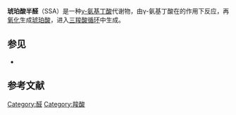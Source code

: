 {{chembox
| Verifiedfields = changed
| Watchedfields = changed
| verifiedrevid = 476998916
| ImageFile =succinic semialdehyde.png
| ImageSize =180px
| IUPACName =4-oxobutanoic acid
| OtherNames =
|Section1={{Chembox Identifiers
| KEGG_Ref = {{keggcite|correct|kegg}}
| KEGG = C00232
| InChI = 1/C4H6O3/c5-3-1-2-4(6)7/h3H,1-2H2,(H,6,7)
| InChIKey = UIUJIQZEACWQSV-UHFFFAOYAS
| StdInChI_Ref = {{stdinchicite|correct|chemspider}}
| StdInChI = 1S/C4H6O3/c5-3-1-2-4(6)7/h3H,1-2H2,(H,6,7)
| StdInChIKey_Ref = {{stdinchicite|correct|chemspider}}
| StdInChIKey = UIUJIQZEACWQSV-UHFFFAOYSA-N
| CASNo_Ref = {{cascite|correct|CAS}}
| CASNo =692-29-5
| UNII_Ref = {{fdacite|correct|FDA}}
| UNII = M73BX3CPMU
| PubChem =1112
| ChemSpiderID_Ref = {{chemspidercite|correct|chemspider}}
| ChemSpiderID = 1080
| ChEBI_Ref = {{ebicite|correct|EBI}}
| ChEBI = 16265
| SMILES = O=CCCC(=O)O
| MeSHName =Succinic+semialdehyde
  }}
|Section2={{Chembox Properties
| Formula =C<sub>4</sub>H<sub>6</sub>O<sub>3</sub>
| MolarMass =102.089
| Appearance =油状液体
| Density =
| MeltingPt =
| BoilingPtC = 135
| BoilingPt_notes = (14 [[mmHg|mmHg]])
| Solubility =可溶于水、[[乙醇|乙醇]]、[[苯|苯]]、[[乙醚|乙醚]]<ref name="hand">
{{Citation
 | last = Lide
 | first = David R.
 | author-link =
 | publication-date =
 | year = 1998
 | title = Handbook of Chemistry and Physics
 | edition = 87
 | volume =
 | series =
 | location = Boca Raton, Florida
 | place =
 | publisher = CRC Press
 | id =
 | isbn = 0-8493-0594-2
 | doi =
 | oclc =
 | pages = 3–446
 | url =
 | accessdate =
}}</ref>
  }}
|Section3={{Chembox Hazards
| MainHazards =
| FlashPt =
| AutoignitionPt =
 }}
}}

'''琥珀酸半醛'''（SSA）是一种[[γ-氨基丁酸|γ-氨基丁酸]]代谢物，由γ-氨基丁酸在{{link-en|γ-氨基丁酸转氨酶|GABA transaminase}}的作用下反应，再[[氧化|氧化]]生成[[琥珀酸|琥珀酸]]，进入[[三羧酸循环|三羧酸循环]]中生成。

==参见==
* {{link-en|琥珀酸半醛脱氢酶缺陷病|Succinic semialdehyde dehydrogenase deficiency}}

==参考文献==
{{Reflist}}

[[Category:醛|Category:醛]]
[[Category:羧酸|Category:羧酸]]